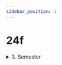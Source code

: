 ```yaml
---
sidebar_position: 1
---
```



# 24f

<Table
  header={['Datum', 'Thema', 'Inhalt']}
  compact
  selectable
  rows={[
  { cells: [ '01.02.2022', '', '' ] },
  { cells: [ '08.02.2022', '', '' ] },
  { cells: [ '15.02.2022', 'Sportwoche', '' ], type: 'holiday' },
  { cells: [ '22.02.2022', '', '' ] },
  { cells: [ '01.03.2022', '', '' ] },
  { cells: [ '08.03.2022', '', '' ] },
  { cells: [ '15.03.2022', '', '' ] },
  { cells: [ '22.03.2022', '', '' ] },
  { cells: [ '29.03.2022', '', '' ] },
  { cells: [ '05.04.2022', 'Sonderwoche', '' ], type: 'holiday' },
  { cells: [ '12.04.2022', 'Frühlingsferien', '' ], type: 'holiday' },
  { cells: [ '19.04.2022', 'Frühlingsferien', '' ], type: 'holiday' },
  { cells: [ '26.04.2022', '', '' ] },
  { cells: [ '03.05.2022', '', '' ] },
  { cells: [ '10.05.2022', '', '' ] },
  { cells: [ '17.05.2022', '', '' ] },
  { cells: [ '24.05.2022', '', '' ] },
  { cells: [ '31.05.2022', '', '' ] },
  { cells: [ '07.06.2022', '', '' ] },
  { cells: [ '14.06.2022', 'Präventionswoche', '' ], type: 'holiday' },
  { cells: [ '21.06.2022', '', '' ] },
  { cells: [ '28.06.2022', '', '' ] },
  { cells: [ '30.06.2022', 'Notenschluss', '' ], type: 'event' },
  { cells: [ '05.07.2022', '', '' ] }
]}
/>

<details><summary>3. Semester</summary>
  <Table
    header={['Datum', 'Thema', 'Inhalt']}
    compact
    selectable
    rows={[
      { cells: ['20.08.2021', 'Netzwerke', 'Schichtenmodell, TCP/IP-Schichtenmodell'] },
      { cells: ['27.08.2021', 'Netzwerke', 'Codierung, IP-Adresse'] },
      { cells: ['03.09.2021', 'Netzwerke', 'Routing & DNS'] },
      { cells: ['10.09.2021', 'Netzwerke', 'Protokolle, World Wide Web']},
      { cells: ['17.09.2021', 'Netzwerke', 'Workshop'] },
      { cells: ['24.09.2021', 'Netzwerke', 'Test'], type: 'test' },
      { cells: ['01.10.2021', 'Umweltwoche', ''], type: 'holiday' },
      { cells: ['08.10.2021', 'Herbstferien', ''], type: 'holiday' },
      { cells: ['15.10.2021', 'Herbstferien', ''], type: 'holiday' },
      { cells: ['22.10.2021', 'Herbstferien', ''], type: 'holiday' },
      { cells: ['29.10.2021', 'Kryptologie', 'Antike Verschlüsselungsverfahren'] },
      { cells: ['05.11.2021', 'Kryptologie', 'Symmetrische Verschlüsselung'] },
      { cells: ['12.11.2021', 'Kryptologie', 'Asymmetrische Verschlüsselung'] },
      { cells: ['19.11.2021', 'Kryptologie', 'Hashfunktion'] },
      { cells: ['26.11.2021', 'Kryptologie', 'Digitale Signaturen'] },
      { cells: ['03.12.2021', 'Kryptologie', 'Kryptologie im Alltag'] },
      { cells: ['10.12.2021', 'Kryptologie', 'Steganographie'] },
      { cells: ['17.12.2021', 'Kryptologie', 'Test'], type: 'test' },
      { cells: ['24.12.2021', 'Winterferien', ''], type: 'holiday' },
      { cells: ['31.12.2021', 'Winterferien', ''], type: 'holiday' },
      { cells: ['07.01.2022', 'Winterferien', ''], type: 'holiday' },
      { cells: ['14.01.2022', 'Hardware', ''] },
      { cells: ['19.01.2022', 'Notenschluss', ''], type: 'event' },
      { cells: ['21.01.2022', 'Hardware', ''] },
      { cells: ['28.01.2022', 'Hardware', ''] }
    ]}
  />
</details>
